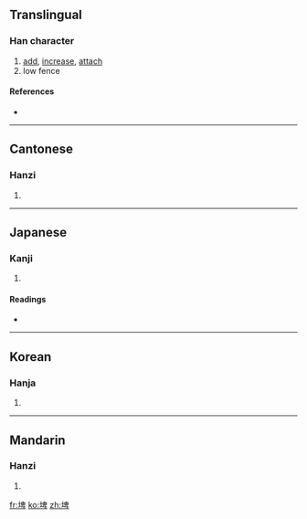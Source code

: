 ==Translingual==

===Han character===
{{Han char|rn=32|rad=土|as=08|sn=11|four=4614<sub>0</sub>|canj=土竹田十 (GHWJ)}}

# [[add]], [[increase]], [[attach]]
# low fence

====References====
* {{Han ref|kx=0230.290|dkj=05167|dj=0466.330|hdz=10454.050|uh=57E4|ud=22500|bh=B0F1|bd=45297}}

----

==Cantonese==

===Hanzi===
{{yue-hanzi|jyut=|y=pei4}}

# {{defn|Cantonese|sort=土08}}

----

==Japanese==

===Kanji===
{{ja-kanji|grade=|rs=土08}}

# {{defn|Japanese|sort=土08}}

====Readings====
* {{ja-readings|on=[[ひ]] (hi), [[び]] (bi), [[へい]] (hei)|kun=[[ます]] (masu), [[あたへる]] (ataheru), [[たすける]] (tasukeru), [[ひくいひめがき]] (hikuihimegaki)}}

----

==Korean==

===Hanja===
{{ko-hanja|hangeul=비|rv=bi|mr=pi}}

# {{defn|Korean|sort=土08}}

----

==Mandarin==

===Hanzi===
{{cmn-hanzi|pin=[[pí]] ([[pi2]])|wg=p'i<sup>2</sup>}}

# {{defn|Mandarin|sort=土08}}

[[fr:埤]]
[[ko:埤]]
[[zh:埤]]
